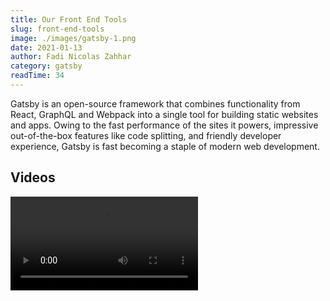 ```yaml
---
title: Our Front End Tools
slug: front-end-tools
image: ./images/gatsby-1.png
date: 2021-01-13
author: Fadi Nicolas Zahhar
category: gatsby
readTime: 34
---
```




Gatsby is an open-source framework that combines functionality from React, 
GraphQL and Webpack into a single tool for building static websites and apps. 
Owing to the fast performance of the sites it powers, 
impressive out-of-the-box features like code splitting, 
and friendly developer experience, Gatsby is fast becoming a staple of modern web development.


## Videos

<Video src="https://player.vimeo.com/video/664349808?h=7ccb57c106&amp;badge=0&amp;autopause=0&amp;player_id=0&amp;app_id=58479" />



<Link to="/posts" className="btn center-btn">
  all posts
</Link>
